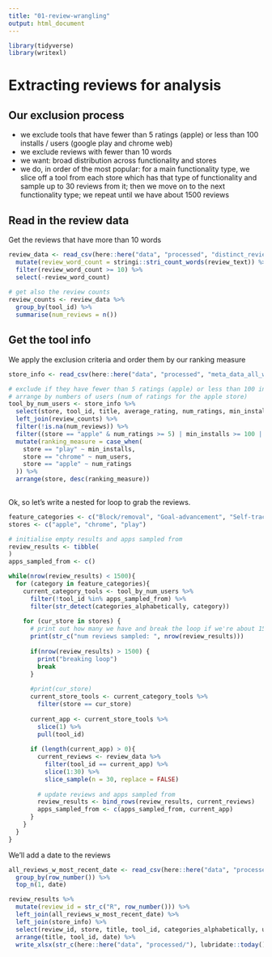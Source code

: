 ```yaml
---
title: "01-review-wrangling"
output: html_document
---
```


```r
library(tidyverse)
library(writexl)
```

# Extracting reviews for analysis
## Our exclusion process
- we exclude tools that have fewer than 5 ratings (apple) or less than 100 installs / users (google play and chrome web)
- we exclude reviews with fewer than 10 words
- we want: broad distribution across functionality and stores
- we do, in order of the most popular: for a main functionality type, we slice off a tool from each store which has that type of functionality and sample up to 30 reviews from it; then we move on to the next functionality type; we repeat until we have about 1500 reviews

## Read in the review data
Get the reviews that have more than 10 words

```r
review_data <- read_csv(here::here("data", "processed", "distinct_reviews.csv")) %>% 
  mutate(review_word_count = stringi::stri_count_words(review_text)) %>% 
  filter(review_word_count >= 10) %>% 
  select(-review_word_count)
  
# get also the review counts
review_counts <- review_data %>% 
  group_by(tool_id) %>% 
  summarise(num_reviews = n())

```

## Get the tool info
We apply the exclusion criteria and order them by our ranking measure

```r
store_info <- read_csv(here::here("data", "processed", "meta_data_all_w_design_pattern_types.csv"))

# exclude if they have fewer than 5 ratings (apple) or less than 100 installs / users on the google play and chrome web stores
# arrange by numbers of users (num of ratings for the apple store)
tool_by_num_users <- store_info %>% 
  select(store, tool_id, title, average_rating, num_ratings, min_installs, num_users, categories_alphabetically) %>% 
  left_join(review_counts) %>% 
  filter(!is.na(num_reviews)) %>% 
  filter((store == "apple" & num_ratings >= 5) | min_installs >= 100 | num_users >= 100) %>% 
  mutate(ranking_measure = case_when(
    store == "play" ~ min_installs,
    store == "chrome" ~ num_users,
    store == "apple" ~ num_ratings
  )) %>% 
  arrange(store, desc(ranking_measure))
  
```

Ok, so let's write a nested for loop to grab the reviews.

```r
feature_categories <- c("Block/removal", "Goal-advancement", "Self-tracking", "Reward/punish")
stores <- c("apple", "chrome", "play")

# initialise empty results and apps sampled from
review_results <- tibble(
)
apps_sampled_from <- c()

while(nrow(review_results) < 1500){
  for (category in feature_categories){
    current_category_tools <- tool_by_num_users %>% 
      filter(!tool_id %in% apps_sampled_from) %>% 
      filter(str_detect(categories_alphabetically, category))
    
    for (cur_store in stores) {
      # print out how many we have and break the loop if we're about 1500
      print(str_c("num reviews sampled: ", nrow(review_results)))
      
      if(nrow(review_results) > 1500) {
        print("breaking loop")
        break
      }
      
      #print(cur_store)
      current_store_tools <- current_category_tools %>% 
        filter(store == cur_store)
      
      current_app <- current_store_tools %>% 
        slice(1) %>% 
        pull(tool_id)
      
      if (length(current_app) > 0){
        current_reviews <- review_data %>% 
          filter(tool_id == current_app) %>% 
          slice(1:30) %>% 
          slice_sample(n = 30, replace = FALSE)
        
        # update reviews and apps sampled from
        review_results <- bind_rows(review_results, current_reviews)
        apps_sampled_from <- c(apps_sampled_from, current_app) 
      }
    }
  }
}

```

We'll add a date to the reviews

```r
all_reviews_w_most_recent_date <- read_csv(here::here("data", "processed", "all_reviews.csv")) %>% 
  group_by(row_number()) %>% 
  top_n(1, date)

review_results %>% 
  mutate(review_id = str_c("R", row_number())) %>% 
  left_join(all_reviews_w_most_recent_date) %>% 
  left_join(store_info) %>% 
  select(review_id, store, title, tool_id, categories_alphabetically, user_name, date, rating, review_text) %>% 
  arrange(title, tool_id, date) %>% 
  write_xlsx(str_c(here::here("data", "processed/"), lubridate::today(), "-reviews_for_ta.xlsx"))

```

